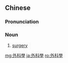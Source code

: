 {{also|外科学}}
==Chinese==
{{zh-forms|s=外科学|type=21}}

===Pronunciation===
{{zh-pron
|m=wàikēxué
|c=ngoi6 fo1 hok6
|cat=n
}}

===Noun===
{{zh-noun}}

# [[surgery]] {{gloss|branch of [[medicine]]}}

[[mg:外科學]]
[[ja:外科學]]
[[ro:外科學]]